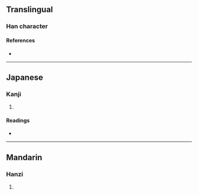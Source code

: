 {{character info/new}}
==Translingual==

===Han character===
{{Han char|rn=96|rad=玉|as=04|sn=8|four=|canj=MGCI|ids=⿰𤣩公}}

====References====
* {{Han ref|kx=0727.280|dkj=20855|dj=1139.220|hdz=21104.130|uh=739C|ud=29596}}

----

==Japanese==

===Kanji===
{{ja-kanji|grade=|rs=玉04}}

# {{rfdef|ja|sort=玉04}}

====Readings====
* {{ja-readings|on=[[こう]] (kō), [[く]] (ku)|kun=[[たま]] (tama)}}

----

==Mandarin==

===Hanzi===
{{cmn-hanzi|pin=[[gōng]] ([[gong1]])|wg=kung<sup>1</sup>}}

# {{rfdef|cmn|sort=玉04}}